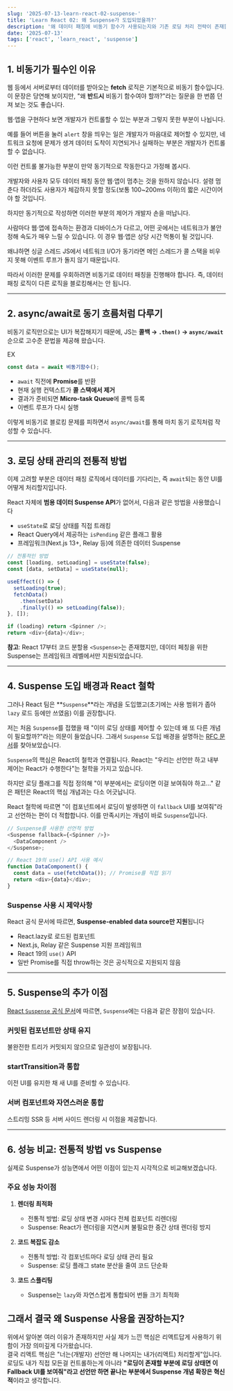 ```yaml
---
slug: '2025-07-13-learn-react-02-suspense-'
title: 'Learn React 02: 왜 Suspense가 도입되었을까?'
description: '왜 데이터 패칭에 비동기 함수가 사용되는지와 기존 로딩 처리 전략이 존재함에도 Suspense가 도입되었는지 알아봅니다.'
date: '2025-07-13'
tags: ['react', 'learn_react', 'suspense']
---
```



## 1. 비동기가 필수인 이유

웹 등에서 서버로부터 데이터를 받아오는 **fetch** 로직은 기본적으로 비동기 함수입니다. 이 문장은 당연해 보이지만, "왜 **반드시** 비동기 함수여야 할까?"라는 질문을 한 번쯤 던져 보는 것도 좋습니다.

웹·앱을 구현하다 보면 개발자가 컨트롤할 수 있는 부분과 그렇지 못한 부분이 나뉩니다.

예를 들어 버튼을 눌러 `alert` 창을 띄우는 일은 개발자가 마음대로 제어할 수 있지만, 네트워크 요청에 문제가 생겨 데이터 도착이 지연되거나 실패하는 부분은 개발자가 컨트롤할 수 없습니다.

<SyncVsAsyncDemo />

이런 컨트롤 불가능한 부분이 만약 동기적으로 작동한다고 가정해 봅시다.

개발자와 사용자 모두 데이터 패칭 동안 웹·앱이 멈추는 것을 원하지 않습니다. 설령 멈춘다 하더라도 사용자가 체감하지 못할 정도(보통 100~200ms 이하)의 짧은 시간이어야 할 것입니다.

하지만 동기적으로 작성하면 이러한 부분의 제어가 개발자 손을 떠납니다.

사람마다 웹·앱에 접속하는 환경과 디바이스가 다르고, 어떤 곳에서는 네트워크가 불안정해 속도가 매우 느릴 수 있습니다. 이 경우 웹·앱은 상당 시간 먹통이 될 것입니다.

왜냐하면 싱글 스레드 JS에서 네트워크 I/O가 동기라면 메인 스레드가 콜 스택을 비우지 못해 이벤트 루프가 돌지 않기 때문입니다.

따라서 이러한 문제를 우회하려면 비동기로 데이터 패칭을 진행해야 합니다. 즉, 데이터 패칭 로직이 다른 로직을 블로킹해서는 안 됩니다.

---

## 2. async/await로 동기 흐름처럼 다루기

비동기 로직만으로는 UI가 복잡해지기 때문에, JS는 **콜백 → `.then()` → `async/await`** 순으로 고수준 문법을 제공해 왔습니다.

EX

```javascript
const data = await 비동기함수();
```

- `await` 직전에 **Promise**를 반환
- 현재 실행 컨텍스트가 **콜 스택에서 제거**
- 결과가 준비되면 **Micro-task Queue**에 콜백 등록
- 이벤트 루프가 다시 실행

이렇게 비동기로 블로킹 문제를 피하면서 `async/await`를 통해 마치 동기 로직처럼 작성할 수 있습니다.

---

## 3. 로딩 상태 관리의 전통적 방법

이제 고려할 부분은 데이터 패칭 로직에서 데이터를 기다리는, 즉 `await`되는 동안 UI를 어떻게 처리할지입니다.

<TraditionalLoadingDemo />

React 자체에 **범용 데이터 Suspense API**가 없어서, 다음과 같은 방법을 사용했습니다

- `useState`로 로딩 상태를 직접 트래킹
- React Query에서 제공하는 `isPending` 같은 플래그 활용
- 프레임워크(Next.js 13+, Relay 등)에 의존한 데이터 Suspense

```javascript
// 전통적인 방법
const [loading, setLoading] = useState(false);
const [data, setData] = useState(null);

useEffect(() => {
  setLoading(true);
  fetchData()
    .then(setData)
    .finally(() => setLoading(false));
}, []);

if (loading) return <Spinner />;
return <div>{data}</div>;
```

**참고**: React 17부터 코드 분할용 `<Suspense>`는 존재했지만, 데이터 페칭을 위한 Suspense는 프레임워크 레벨에서만 지원되었습니다.

---

## 4. Suspense 도입 배경과 React 철학

그러나 React 팀은 **`Suspense`**라는 개념을 도입했고(초기에는 사용 범위가 좁아 `lazy` 로드 등에만 쓰였음) 이를 권장합니다.

<SuspenseDemo />

저는 처음 `Suspense`를 접했을 때 "이미 로딩 상태를 제어할 수 있는데 왜 또 다른 개념이 필요할까?"라는 의문이 들었습니다. 그래서 `Suspense` 도입 배경을 설명하는 [RFC 문서](https://github.com/reactjs/rfcs/blob/main/text/0213-suspense-in-react-18.md)를 찾아보았습니다.

`Suspense`의 핵심은 React의 철학과 연결됩니다. React는 "우리는 선언만 하고 내부 제어는 React가 수행한다"는 철학을 가지고 있습니다.

하지만 로딩 플래그를 직접 정의해 "이 부분에서는 로딩이면 이걸 보여줘야 하고…" 같은 패턴은 React의 핵심 개념과는 다소 어긋납니다.

React 철학에 따르면 "이 컴포넌트에서 로딩이 발생하면 이 `fallback` UI를 보여줘"라고 선언하는 편이 더 적합합니다. 이를 만족시키는 개념이 바로 `Suspense`입니다.

```javascript
// Suspense를 사용한 선언적 방법
<Suspense fallback={<Spinner />}>
  <DataComponent />
</Suspense>;

// React 19의 use() API 사용 예시
function DataComponent() {
  const data = use(fetchData()); // Promise를 직접 읽기
  return <div>{data}</div>;
}
```

### Suspense 사용 시 제약사항

React 공식 문서에 따르면, **Suspense-enabled data source만 지원**됩니다

- React.lazy로 로드된 컴포넌트
- Next.js, Relay 같은 Suspense 지원 프레임워크
- React 19의 `use()` API
- 일반 Promise를 직접 throw하는 것은 공식적으로 지원되지 않음

---

## 5. Suspense의 추가 이점

[React `Suspense` 공식 문서](https://react.dev/reference/react/Suspense#caveats)에 따르면, `Suspense`에는 다음과 같은 장점이 있습니다.

### 커밋된 컴포넌트만 상태 유지

불완전한 트리가 커밋되지 않으므로 일관성이 보장됩니다.

### startTransition과 통합

이전 UI를 유지한 채 새 UI를 준비할 수 있습니다.

<SuspenseTransitionDemo />

### 서버 컴포넌트와 자연스러운 통합

스트리밍 SSR 등 서버 사이드 렌더링 시 이점을 제공합니다.

---

## 6. 성능 비교: 전통적 방법 vs Suspense

실제로 Suspense가 성능면에서 어떤 이점이 있는지 시각적으로 비교해보겠습니다.

<PerformanceComparisonDemo />

### 주요 성능 차이점

1. **렌더링 최적화**

   - 전통적 방법: 로딩 상태 변경 시마다 전체 컴포넌트 리렌더링
   - Suspense: React가 렌더링을 지연시켜 불필요한 중간 상태 렌더링 방지

2. **코드 복잡도 감소**

   - 전통적 방법: 각 컴포넌트마다 로딩 상태 관리 필요
   - Suspense: 로딩 플래그 state 분산을 줄여 코드 단순화

3. **코드 스플리팅**
   - Suspense는 `lazy`와 자연스럽게 통합되어 번들 크기 최적화

## 그래서 결국 왜 Suspense 사용을 권장하는지?

위에서 알아본 여러 이유가 존재하지만 사실 제가 느낀 핵심은 리액트답게 사용하기 위함이 가장 의미깊게 다가왔습니다.<br/>
결국 리액트 핵심은 "너는(개발자) 선언만 해 나머지는 내가(리액트) 처리할게"입니다.<br/>
로딩도 내가 직접 모든걸 컨트롤하는게 아니라 **"로딩이 존재할 부분에 로딩 상태면 이 Fallback UI를 보여줘"라고 선언만 하면 끝나는 부분에서 Suspense 개념 확장은 혁신적**이라고 생각합니다.
